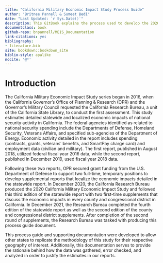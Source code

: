 ```yaml
--- 
title: "California Military Economic Impact Study Process Guide"
author: "Britnee Pannell & Sumeet Bedi"
date: "Last Updated: `r Sys.Date()`"
description: This GitBook explains the process used to develop the 2020 California Military Economic Impact Study. 
documentclass: book
github-repo: bnpannell/MEIS_Documentation
link-citations: yes
bibliography:
- literature.bib
site: bookdown::bookdown_site
biblio-style: apalike
nocite: '@*'
---
```


# Introduction

The California Military Economic Impact Study series began in 2016, when the California Governor’s Office of Planning & Research (OPR) and the Governor’s Military Council requested the California Research Bureau, a unit of the California State Library, to conduct the first assessment. This study estimates detailed statewide and localized economic impacts of national security activity in California. The federal agencies identified as related to national security spending include the Departments of Defense, Homeland Security, Veterans Affairs, and specified sub-agencies of the Department of Energy. Economic activity detailed in the report includes spending (contracts, grants, veterans’ benefits, and SmartPay charge card) and employment data (civilian and military). The first report, published in August 2018, utilized federal fiscal year 2016 data, while the second report, published in December 2019, used fiscal year 2018 data. 

Following these two reports, OPR secured grant funding from the U.S. Department of Defense to support two full-time, temporary positions to develop supplemental reports that localize the economic impacts detailed in the statewide report. In December 2020, the California Research Bureau produced the 2020 California Military Economic Impact Study and followed this third edition of the statewide report with two first-time supplements that discuss the economic impacts in every county and congressional district in California. In December 2021, the Research Bureau completed the fourth edition of the statewide report as well as the second edition of the county and congressional district supplements. After completion of the second round of supplements, the Research Bureau was tasked with producing this process guide document. 

This process guide and supporting documentation were developed to allow other states to replicate the methodology of this study for their respective geography of interest. Additionally, this documentation serves to provide the rationale behind how the data was gathered, error checked, and analyzed in order to justify the estimates in our reports. 
